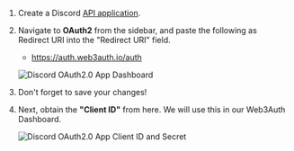 1. Create a Discord [API application](https://discord.com/developers/applications).

2. Navigate to **OAuth2** from the sidebar, and paste the following as Redirect URI into the "Redirect URI" field.

   - https://auth.web3auth.io/auth

   ![Discord OAuth2.0 App Dashboard](/content-hub/social-providers/discord/discord-redirect-uri.png)

3. Don't forget to save your changes!

4. Next, obtain the **"Client ID"** from here. We will use this in our Web3Auth Dashboard.

   ![Discord OAuth2.0 App Client ID and Secret](/content-hub/social-providers/discord/discord-clientid-secret.png)
